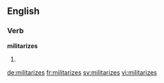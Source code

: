 ==English==

===Verb===
'''militarizes'''

# {{en-third-person singular of|militarize}}

[[de:militarizes]]
[[fr:militarizes]]
[[sv:militarizes]]
[[vi:militarizes]]